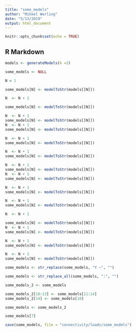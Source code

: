 ```yaml
---
title: "some_models"
author: "Mikkel Werling"
date: "5/13/2019"
output: html_document
---
```


```r
knitr::opts_chunk$set(echo = TRUE)
```

## R Markdown

```r
models <- generateModels(k =3)

some_models <- NULL

N = 1

some_models[N] <- modelToStr(models[[N]])

N  <- N + 1 

some_models[N] <- modelToStr(models[[N]])

N  <- N + 1 
some_models[N] <- modelToStr(models[[N]])
N  <- N + 1 
some_models[N] <- modelToStr(models[[N]])

N  <- N + 1 
some_models[N] <- modelToStr(models[[N]])

N  <- N + 1 
some_models[N] <- modelToStr(models[[N]])

N  <- N + 1 
some_models[N] <- modelToStr(models[[N]])
N  <- N + 1 
some_models[N] <- modelToStr(models[[N]])

N  <- N + 1 
some_models[N] <- modelToStr(models[[N]])

N  <- N + 1 
some_models[N] <- modelToStr(models[[N]])

N  <- N + 1 

some_models[N] <- modelToStr(models[[N]])
N  <- N + 1  
some_models[N] <- modelToStr(models[[N]])

N  <- N + 1 
some_models[N] <- modelToStr(models[[N]])

N  <- N + 1 
some_models[N] <- modelToStr(models[[N]])

some_models <- str_replace(some_models, "Y ~", "")

some_models <- str_replace_all(some_models, ":", "")

some_models_2 <- some_models

some_models_2[10:13] <- some_models[11:14]
some_models_2[14] <- some_models[10]

some_models <- some_models_2

some_models[7]

save(some_models, file = "connectivity/loads/some_models")

```

